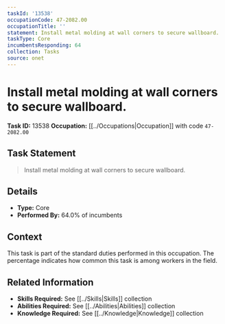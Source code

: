 ```yaml
---
taskId: '13538'
occupationCode: 47-2082.00
occupationTitle: ''
statement: Install metal molding at wall corners to secure wallboard.
taskType: Core
incumbentsResponding: 64
collection: Tasks
source: onet
---
```

# Install metal molding at wall corners to secure wallboard.

**Task ID:** 13538
**Occupation:** [[../Occupations|Occupation]] with code `47-2082.00`

## Task Statement

> Install metal molding at wall corners to secure wallboard.

## Details

- **Type:** Core
- **Performed By:** 64.0% of incumbents

## Context

This task is part of the standard duties performed in this occupation. The percentage indicates how common this task is among workers in the field.

## Related Information

- **Skills Required:** See [[../Skills|Skills]] collection
- **Abilities Required:** See [[../Abilities|Abilities]] collection
- **Knowledge Required:** See [[../Knowledge|Knowledge]] collection
